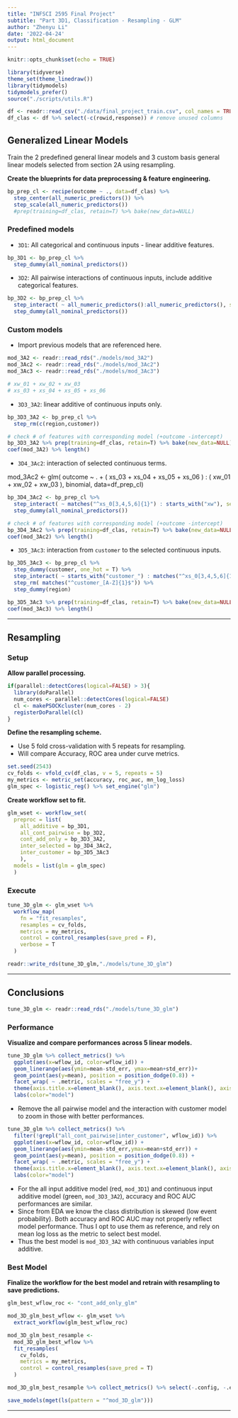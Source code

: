 ```yaml
---
title: "INFSCI 2595 Final Project"
subtitle: "Part 3D1, Classification - Resampling - GLM"
author: "Zhenyu Li"
date: '2022-04-24'
output: html_document
---
```


```r
knitr::opts_chunk$set(echo = TRUE)
```

```r
library(tidyverse)
theme_set(theme_linedraw())
library(tidymodels)
tidymodels_prefer()
source("./scripts/utils.R")
```

```r
df <- readr::read_csv("./data/final_project_train.csv", col_names = TRUE)
df_clas <- df %>% select(-c(rowid,response)) # remove unused columns
```


## Generalized Linear Models

Train the 2 predefined general linear models and 3 custom basis general linear models selected from section 2A using resampling.  

**Create the blueprints for data preprocessing & feature engineering.**  

```r
bp_prep_cl <- recipe(outcome ~ ., data=df_clas) %>% 
  step_center(all_numeric_predictors()) %>% 
  step_scale(all_numeric_predictors())
  #prep(training=df_clas, retain=T) %>% bake(new_data=NULL)
```

### Predefined models

- `3D1`: All categorical and continuous inputs - linear additive features.

```r
bp_3D1 <- bp_prep_cl %>% 
  step_dummy(all_nominal_predictors())
```

- `3D2`: All pairwise interactions of continuous inputs, include additive categorical features.
  
```r
bp_3D2 <- bp_prep_cl %>% 
  step_interact( ~ all_numeric_predictors():all_numeric_predictors(), sep = ":") %>% 
  step_dummy(all_nominal_predictors())
```

### Custom models

- Import previous models that are referenced here.

```r
mod_3A2 <- readr::read_rds("./models/mod_3A2")
mod_3Ac2 <- readr::read_rds("./models/mod_3Ac2")
mod_3Ac3 <- readr::read_rds("./models/mod_3Ac3")

# xw_01 + xw_02 + xw_03
# xs_03 + xs_04 + xs_05 + xs_06
```

- `3D3_3A2`: linear additive of continuous inputs only. 

```r
bp_3D3_3A2 <- bp_prep_cl %>%
  step_rm(c(region,customer))

# check # of features with corresponding model (+outcome -intercept)
bp_3D3_3A2 %>% prep(training=df_clas, retain=T) %>% bake(new_data=NULL) %>% ncol()
coef(mod_3A2) %>% length()
```

- `3D4_3Ac2`: interaction of selected continuous terms. 

mod_3Ac2 <- glm(
  outcome ~ . + 
   ( xs_03 + xs_04 + xs_05 + xs_06 ) :
   ( xw_01 + xw_02 + xw_03 ),
  binomial, data=df_prep_cl)

```r
bp_3D4_3Ac2 <- bp_prep_cl %>% 
  step_interact( ~ matches("^xs_0[3,4,5,6]{1}") : starts_with("xw"), sep = ":") %>% 
  step_dummy(all_nominal_predictors())

# check # of features with corresponding model (+outcome -intercept)
bp_3D4_3Ac2 %>% prep(training=df_clas, retain=T) %>% bake(new_data=NULL) %>% ncol()
coef(mod_3Ac2) %>% length()
```

- `3D5_3Ac3`: interaction from `customer` to the selected continuous inputs. 

```r
bp_3D5_3Ac3 <- bp_prep_cl %>% 
  step_dummy(customer, one_hot = T) %>% 
  step_interact( ~ starts_with("customer_") : matches("^xs_0[3,4,5,6]{1}|^xw+"), sep = ":") %>% 
  step_rm( matches("^customer_[A-Z]{1}$")) %>% 
  step_dummy(region)

bp_3D5_3Ac3 %>% prep(training=df_clas, retain=T) %>% bake(new_data=NULL) %>% ncol()
coef(mod_3Ac3) %>% length()
```

----

## Resampling

### Setup

**Allow parallel processing.**  

```r
if(parallel::detectCores(logical=FALSE) > 3){
  library(doParallel)
  num_cores <- parallel::detectCores(logical=FALSE)
  cl <- makePSOCKcluster(num_cores - 2)
  registerDoParallel(cl)
}
```

**Define the resampling scheme.**

- Use 5 fold cross-validation with 5 repeats for resampling.
- Will compare Accuracy, ROC area under curve metrics. 

```r
set.seed(2543)
cv_folds <- vfold_cv(df_clas, v = 5, repeats = 5) 
my_metrics <- metric_set(accuracy, roc_auc, mn_log_loss)
glm_spec <- logistic_reg() %>% set_engine("glm")
```

**Create workflow set to fit.**  

```r
glm_wset <- workflow_set(
  preproc = list(
    all_additive = bp_3D1,
    all_cont_pairwise = bp_3D2,
    cont_add_only = bp_3D3_3A2,
    inter_selected = bp_3D4_3Ac2,
    inter_customer = bp_3D5_3Ac3
    ), 
  models = list(glm = glm_spec)
  )
```


### Execute

```r
tune_3D_glm <- glm_wset %>% 
  workflow_map(
    fn = "fit_resamples",
    resamples = cv_folds, 
    metrics = my_metrics,
    control = control_resamples(save_pred = F),
    verbose = T
  )
```

```r
readr::write_rds(tune_3D_glm,"./models/tune_3D_glm")
```

----

## Conclusions

```r
tune_3D_glm <- readr::read_rds("./models/tune_3D_glm")
```

### Performance

**Visualize and compare performances across 5 linear models.**


```r
tune_3D_glm %>% collect_metrics() %>% 
  ggplot(aes(x=wflow_id, color=wflow_id)) + 
  geom_linerange(aes(ymin=mean-std_err, ymax=mean+std_err))+
  geom_point(aes(y=mean), position = position_dodge(0.8)) +
  facet_wrap( ~ .metric, scales = "free_y") +
  theme(axis.title.x=element_blank(), axis.text.x=element_blank(), axis.ticks.x=element_blank()) +
  labs(color="model")
```

- Remove the all pairwise model and the interaction with customer model to zoom in those with better performances. 

```r
tune_3D_glm %>% collect_metrics() %>% 
  filter(!grepl("all_cont_pairwise|inter_customer", wflow_id)) %>% 
  ggplot(aes(x=wflow_id, color=wflow_id)) + 
  geom_linerange(aes(ymin=mean-std_err,ymax=mean+std_err)) +
  geom_point(aes(y=mean), position = position_dodge(0.8)) +
  facet_wrap( ~ .metric, scales = "free_y") +
  theme(axis.title.x=element_blank(), axis.text.x=element_blank(), axis.ticks.x=element_blank()) +
  labs(color="model")
```

- For the all input additive model (red, `mod_3D1`) and continuous input additive model (green, `mod_3D3_3A2`), accuracy and ROC AUC performances are similar. 
- Since from EDA we know the class distribution is skewed (low event probability). Both accuracy and ROC AUC may not properly reflect model performance. Thus I opt to use them as reference, and rely on mean log loss as the metric to select best model. 
- Thus the best model is `mod_3D3_3A2` with continuous variables input additive.  

### Best Model

**Finalize the workflow for the best model and retrain with resampling to save predictions.** 

```r
glm_best_wflow_roc <- "cont_add_only_glm"

mod_3D_glm_best_wflow <- glm_wset %>% 
  extract_workflow(glm_best_wflow_roc)

mod_3D_glm_best_resample <- 
  mod_3D_glm_best_wflow %>% 
  fit_resamples(
    cv_folds,
    metrics = my_metrics,
    control = control_resamples(save_pred = T)
  )

mod_3D_glm_best_resample %>% collect_metrics() %>% select(-.config, -.estimator)
```

```r
save_models(mget(ls(pattern = "^mod_3D_glm")))
```

----